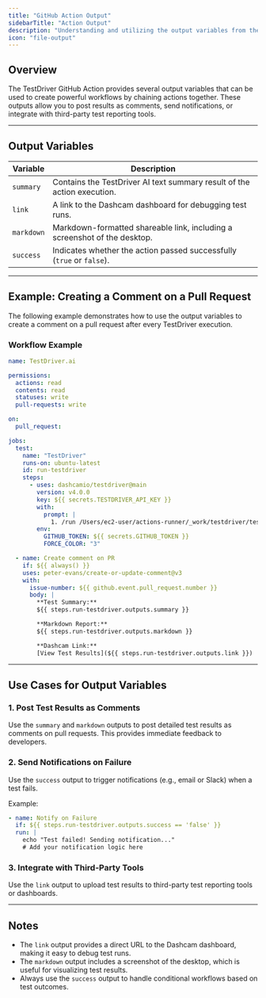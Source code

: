 ```yaml
---
title: "GitHub Action Output"
sidebarTitle: "Action Output"
description: "Understanding and utilizing the output variables from the TestDriver GitHub Action"
icon: "file-output"
---
```


## Overview
The TestDriver GitHub Action provides several output variables that can be used to create powerful workflows by chaining actions together. These outputs allow you to post results as comments, send notifications, or integrate with third-party test reporting tools.

---

## Output Variables

| Variable   | Description                                                                 |
|------------|-----------------------------------------------------------------------------|
| `summary`  | Contains the TestDriver AI text summary result of the action execution.     |
| `link`     | A link to the Dashcam dashboard for debugging test runs.                   |
| `markdown` | Markdown-formatted shareable link, including a screenshot of the desktop.  |
| `success`  | Indicates whether the action passed successfully (`true` or `false`).      |

---

## Example: Creating a Comment on a Pull Request
The following example demonstrates how to use the output variables to create a comment on a pull request after every TestDriver execution.

### Workflow Example
```yaml
name: TestDriver.ai

permissions:
  actions: read
  contents: read
  statuses: write
  pull-requests: write

on:
  pull_request:

jobs:
  test:
    name: "TestDriver"
    runs-on: ubuntu-latest
    id: run-testdriver
    steps:
      - uses: dashcamio/testdriver@main
        version: v4.0.0
        key: ${{ secrets.TESTDRIVER_API_KEY }}
        with:
          prompt: |
            1. /run /Users/ec2-user/actions-runner/_work/testdriver/testdriver/.testdriver/test.yml
        env:
          GITHUB_TOKEN: ${{ secrets.GITHUB_TOKEN }}
          FORCE_COLOR: "3"

  - name: Create comment on PR
    if: ${{ always() }}
    uses: peter-evans/create-or-update-comment@v3
    with:
      issue-number: ${{ github.event.pull_request.number }}
      body: |
        **Test Summary:**
        ${{ steps.run-testdriver.outputs.summary }}

        **Markdown Report:**
        ${{ steps.run-testdriver.outputs.markdown }}

        **Dashcam Link:**
        [View Test Results](${{ steps.run-testdriver.outputs.link }})
```

---

## Use Cases for Output Variables

### 1. Post Test Results as Comments
Use the `summary` and `markdown` outputs to post detailed test results as comments on pull requests. This provides immediate feedback to developers.

### 2. Send Notifications on Failure
Use the `success` output to trigger notifications (e.g., email or Slack) when a test fails.

Example:
```yaml
- name: Notify on Failure
  if: ${{ steps.run-testdriver.outputs.success == 'false' }}
  run: |
    echo "Test failed! Sending notification..."
    # Add your notification logic here
```

### 3. Integrate with Third-Party Tools
Use the `link` output to upload test results to third-party test reporting tools or dashboards.

---

## Notes
- The `link` output provides a direct URL to the Dashcam dashboard, making it easy to debug test runs.
- The `markdown` output includes a screenshot of the desktop, which is useful for visualizing test results.
- Always use the `success` output to handle conditional workflows based on test outcomes.
